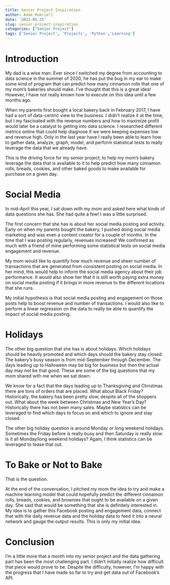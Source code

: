 ```yaml
---
title: Senior Project Inspiration
author: Adam Romriell
date: '2022-05-25'
slug: senior-project-inspiration
categories: ["Senior Project"]
tags: ['Senior Project', 'Projects', 'Python','Learning']
---
```


# Introduction

My dad is a wise man. Ever since I switched my degree from accounting to data science in the summer of 2020, he has put the bug in my ear to make some kind of program that can predict how many cinnamon rolls that one of my mom’s bakeries should make. I’ve thought that this is a great idea! However, I have not really known how to execute on this idea until a few months ago. 

When my parents first bought a local bakery back in February 2017, I have had a sort of data-centric view to the business. I didn’t realize it at the time, but I my fascinated with the revenue numbers and how to maximize profit would later be a catalyst to getting into data science. I researched different metrics online that could help diagnose if we were keeping expenses low and revenue high. Only in the last year have I really been able to learn how to gather data, analyze, graph, model, and perform statistical tests to really leverage the data that we already have. 

This is the driving force for my senior project; to help my mom’s bakery leverage the data that is available to it to help predict how many cinnamon rolls, breads, cookies, and other baked goods to make available for purchase on a given day. 

# Social Media
In mid-April this year, I sat down with my mom and asked here what kinds of data questions she has. She had quite a few! I was a little surprised. 

The first concern that she has is about her social media posting and activity. Early on when my parents bought the bakery, I pushed doing social media marketing and was even a content creator for a couple of months. In the time that I was posting regularly, revenues increased! We confirmed as much with a friend of mine performing some statistical tests on social media engagement and revenue. 

My mom would like to quantify how much revenue and sheer number of transactions that are generated from consistent posting on social media. In her mind, this would help to inform the social media agency about their job performance. It would also show her that it is still worth paying extra money on social media posting if it brings in more revenue to the different locations that she runs. 

My initial hypothesis is that social media posting and engagement on those posts help to boost revenue and number of transactions. I would also like to perform a linear regression on the data to really be able to quantify the impact of social media posting. 

# Holidays
The other big question that she has is about holidays. Which holidays should be heavily promoted and which days should the bakery stay closed. The bakery's busy season is from mid-September through December. The days leading up to Halloween may be big for business but then the actual day may not be that good. These are some of the big questions that my mom shared with me when we sat down.

We know for a fact that the days leading up to Thanksgiving and Christmas there are tons of orders that are placed. What about Black Friday? Historically, the bakery has been pretty slow, despite all of the shoppers out. What about the week between Christmas and New Year's Day? Historically there has not been many sales. Maybe statistics can be leveraged to find which days to focus on and which to ignore and stay closed. 

The other big holiday question is around Monday or long weekend holidays. Sometimes the Friday before is really busy and then Saturday is really slow. Is it all Monday/long weekend holidays? Again, I think statistics can be leveraged to tease that out. 

# To Bake or Not to Bake
That is the question. 

At the end of the conversation, I pitched my mom the idea to try and make a machine learning model that could hopefully predict the different cinnamon rolls, breads, cookies, and brownies that ought to be available on a given day. She said that would be something that she is definitely interested in. My idea is to gather this Facebook posting and engagement data, connect that with the daily revenue data and the holiday data to feed it into a neural network and gauge the output results. This is only my initial idea. 

# Conclusion
I'm a little more that a month into my senior project and the data gathering part has been the most challenging part. I didn't initially realize how difficult that piece would prove to be. Despite the difficulty, however, I'm happy with the progress that I have made so far to try and get data out of Facebook's API. 
